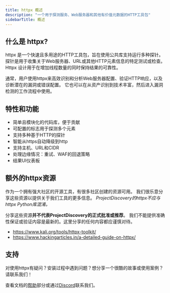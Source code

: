 ```yaml
---
title: httpx 概述
description: "一个用于探测服务、Web服务器和其他有价值元数据的HTTP工具包"
sidebarTitle: 概述
---
```


## 什么是 **httpx?**

httpx 是一个快速且多用途的HTTP工具包，旨在使用公共库支持运行多种探针。
探针是用于收集关于Web服务器、URL或其他HTTP元素信息的特定测试或检查。
Httpx 设计用于在增加线程数量的同时保持结果的可靠性。

通常，用户使用httpx来高效识别和分析Web服务器配置、验证HTTP响应，以及诊断潜在的漏洞或错误配置。
它也可以在从资产识别到技术丰富，然后进入漏洞检测的工作流程中使用。

## 特性和功能

- 简单且模块化的代码库，便于贡献
- 可配置的标志用于探测多个元素
- 支持多种基于HTTP的探针
- 智能从https自动降级到http
- 支持主机、URL和CIDR
- 处理边缘情况：重试、WAF的回退策略
- 结果UI仪表板


## 额外的httpx资源

作为一个拥有强大社区的开源工具，有很多社区创建的资源可用。
我们很乐意分享这些资源以提供关于我们工具的更多信息。
<i>ProjectDiscovery的httpx不应与httpx Python库混淆。</i>

<Note>分享这些资源**并不代表ProjectDiscovery的正式批准或推荐**。
我们不能提供准确性保证或验证内容是最新的。这里分享的任何内容都应谨慎对待。</Note>

- https://www.kali.org/tools/httpx-toolkit/
- https://www.hackingarticles.in/a-detailed-guide-on-httpx/

## 支持
对使用httpx有疑问？安装过程中遇到问题？想分享一个很酷的故事或使用案例？请联系我们！

查看文档的[帮助](/help)部分或通过[Discord](https://discord.com/invite/projectdiscovery)联系我们。 